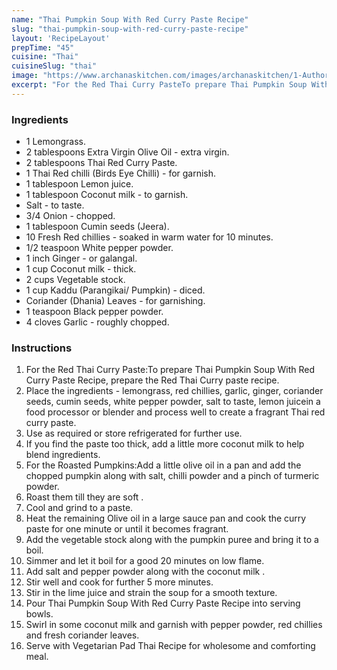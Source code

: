 ---
name: "Thai Pumpkin Soup With Red Curry Paste Recipe"
slug: "thai-pumpkin-soup-with-red-curry-paste-recipe"
layout: 'RecipeLayout'
prepTime: "45"
cuisine: "Thai"
cuisineSlug: "thai"
image: "https://www.archanaskitchen.com/images/archanaskitchen/1-Author/alaka_jena/Thai_Pumpkin_Soup_with_Red_curry_Paste_recipe.jpg"
excerpt: "For the Red Thai Curry PasteTo prepare Thai Pumpkin Soup With Red Curry Paste Recipe, prepare the Red Thai Curry paste recipe"
---

### Ingredients

- 1 Lemongrass.
- 2 tablespoons Extra Virgin Olive Oil - extra virgin.
- 2 tablespoons Thai Red Curry Paste.
- 1 Thai Red chilli (Birds Eye Chilli) - for garnish.
- 1 tablespoon Lemon juice.
- 1 tablespoon Coconut milk - to garnish.
- Salt - to taste.
- 3/4 Onion - chopped.
- 1 tablespoon Cumin seeds (Jeera).
- 10 Fresh Red chillies - soaked in warm water for 10 minutes.
- 1/2 teaspoon White pepper powder.
- 1 inch Ginger - or galangal.
- 1 cup Coconut milk - thick.
- 2 cups Vegetable stock.
- 1 cup Kaddu (Parangikai/ Pumpkin) - diced.
- Coriander (Dhania) Leaves - for garnishing.
- 1 teaspoon Black pepper powder.
- 4 cloves Garlic - roughly chopped.

### Instructions

1. For the Red Thai Curry Paste:To prepare Thai Pumpkin Soup With Red Curry Paste Recipe, prepare the Red Thai Curry paste recipe.
1. Place the ingredients - lemongrass, red chillies, garlic, ginger, coriander seeds, cumin seeds, white pepper powder, salt to taste, lemon juicein a food processor or blender and process well to create a fragrant Thai red curry paste.
1. Use as required or store refrigerated for further use.
1. If you find the paste too thick, add a little more coconut milk to help blend ingredients.
1. For the Roasted Pumpkins:Add a little olive oil in a pan and add the chopped pumpkin along with salt, chilli powder and a pinch of turmeric powder.
1. Roast them till they are soft .
1. Cool and grind to a paste.
1. Heat the remaining Olive oil in a large sauce pan and cook the curry paste for one minute or until it becomes fragrant.
1. Add the vegetable stock along with the pumpkin puree and bring it to a boil.
1. Simmer and let it boil for a good 20  minutes on low flame.
1. Add salt and pepper powder along with the coconut milk .
1. Stir well and cook for further 5 more minutes.
1. Stir in the lime juice and strain the soup for a smooth texture.
1. Pour Thai Pumpkin Soup With Red Curry Paste Recipe into serving bowls.
1. Swirl in some coconut milk and garnish with pepper powder, red chillies and fresh coriander leaves.
1. Serve with Vegetarian Pad Thai Recipe for wholesome and comforting meal.
